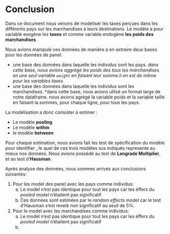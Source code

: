 # Conclusion

Dans ce document nous venons de modeliser les taxes perçues dans les différents pays sur les marchandises à leurs destinations. Le modèle a pour variable exogène les **taxes** et comme variable endogène **les poids des marchandises**  . 

Nous avions manipulé ces données de manière à en extraire deux bases pour les données de panel: 

- une base des données dans laquelle les individus sont les pays. 
*dans cette base, nous avions aggrégé les poids des tous les marchandises en une seul variable `weight` en faisant leur somme.il en est de même pour les variables taxes*
- une base des données dans laquelle les individus sont les marchandises.
*dans cette base, nous avions utlisé un format large de notre dataframe. nous avions agrégé la variable poids et la variable taille en faisant la sommes, pour chaque ligne, pour tous les pays.

La modélisation a donc consister à estimer : 

- Le modèle **pooling**
- Le modèle **within**
- le modèle **between**

Pour chaque estimation, nous avions fait les test de spécification du modèle pour identifier , le quel de ces trois modèles sus indiqués represente au mieux nos données. Nous avions possédé au test de **Langrade Multiplier**, et au test d'**Hausman**.


Après analyse des données, nous sommes arrivés aux conclusions suivantes: 

(1) Pour les model des panel avec les pays comme individus:
    (a) Le model n'est pas identique pour tout les pays car les éffers du *pooled model* n'étaitent pas significatif
    (b) Ces données sont estimées par le *random effects model* car le test d'Hausman s'est revelé non significatif au seuil de 5%.
    
(2) Pour le model avec les marchandises comme individus: 
    (a) Le model n'est pas identique pour tout les pays car les éffers du *pooled model* n'étaitent pas significatif
    (b)